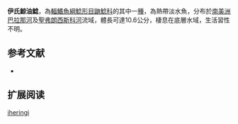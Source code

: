 {{Speciesbox
| name = 伊氏鯨油鯰
| image = 
| image_width = 250px
| status = NE
| status_system = IUCN3.1
| genus = Cetopsorhamdia
| species = iheringi
| authority = Schubart & Gomes, 1959
| synonyms = 
}}

'''伊氏鯨油鯰'''，為[[輻鰭魚綱|輻鰭魚綱]][[鯰形目|鯰形目]][[鼬鯰科|鼬鯰科]]的其中一[[種|種]]，為熱帶淡水魚，分布於[[南美洲|南美洲]][[巴拉那河|巴拉那河]]及[[聖弗朗西斯科河|聖弗朗西斯科河]]流域，體長可達10.6公分，棲息在底層水域，生活習性不明。

==参考文献==
*{{FishBase_species|genus=Cetopsorhamdia|species=iheringi|year=2015|month=6}}

== 扩展阅读 ==
{{refbegin}}
{{wikispecies-inline|Cetopsorhamdia iheringi|伊氏鯨油鯰}}
{{refend}}
{{Taxonbar|from=Q5544045}}

[[Category:鯨油鯰屬|iheringi]]